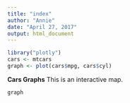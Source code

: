 ```yaml
---
title: "index"
author: "Annie"
date: "April 27, 2017"
output: html_document
---
```


```r
library("plotly")
cars <- mtcars
graph <- plot(cars$mpg, cars$cyl)
```

**Cars Graphs**
This is an interactive map.
```r
graph
```